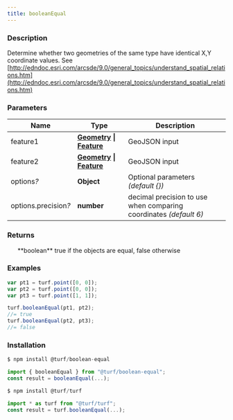 ```yaml
---
title: booleanEqual
---
```



### Description

Determine whether two geometries of the same type have identical X,Y coordinate values.
See [http://edndoc.esri.com/arcsde/9.0/general_topics/understand_spatial_relations.htm](http://edndoc.esri.com/arcsde/9.0/general_topics/understand_spatial_relations.htm)

### Parameters

| Name                      | Type                                                                                                                          | Description                                                       |
| ------------------------- | ----------------------------------------------------------------------------------------------------------------------------- | ----------------------------------------------------------------- |
| feature1                  | **[Geometry](https://tools.ietf.org/html/rfc7946#section-3.1) \| [Feature](https://tools.ietf.org/html/rfc7946#section-3.2)** | GeoJSON input                                                     |
| feature2                  | **[Geometry](https://tools.ietf.org/html/rfc7946#section-3.1) \| [Feature](https://tools.ietf.org/html/rfc7946#section-3.2)** | GeoJSON input                                                     |
| options<i>?</i>           | **Object**                                                                                                                    | Optional parameters _(default \{\})_                              |
| options.precision<i>?</i> | **number**                                                                                                                    | decimal precision to use when comparing coordinates _(default 6)_ |

### Returns

<ul>
  **boolean** true if the objects are equal, false otherwise

</ul>

### Examples

```javascript
var pt1 = turf.point([0, 0]);
var pt2 = turf.point([0, 0]);
var pt3 = turf.point([1, 1]);

turf.booleanEqual(pt1, pt2);
//= true
turf.booleanEqual(pt2, pt3);
//= false
```

### Installation

```javascript
$ npm install @turf/boolean-equal

import { booleanEqual } from "@turf/boolean-equal";
const result = booleanEqual(...);
```

```javascript
$ npm install @turf/turf

import * as turf from "@turf/turf";
const result = turf.booleanEqual(...);
```
